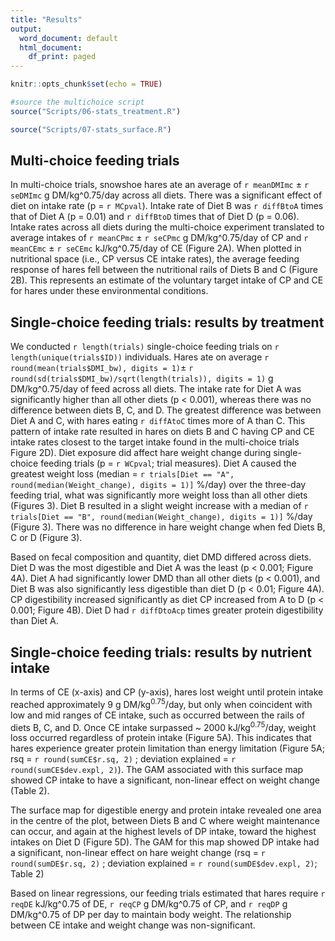 ```yaml
---
title: "Results"
output:
  word_document: default
  html_document:
    df_print: paged
---
```


```r
knitr::opts_chunk$set(echo = TRUE)
```

```r

#source the multichoice script
source("Scripts/06-stats_treatment.R")

source("Scripts/07-stats_surface.R")
```

## Multi-choice feeding trials

In multi-choice trials, snowshoe hares ate an average of `r meanDMImc` ± `r seDMImc` g DM/kg\^0.75/day across all diets. There was a significant effect of diet on intake rate (p = `r MCpval`). Intake rate of Diet B was `r diffBtoA` times that of Diet A (p = 0.01) and `r diffBtoD` times that of Diet D (p = 0.06). Intake rates across all diets during the multi-choice experiment translated to average intakes of `r meanCPmc` ± `r seCPmc` g DM/kg\^0.75/day of CP and `r meanCEmc` ± `r seCEmc` kJ/kg\^0.75/day of CE (Figure 2A). When plotted in nutritional space (i.e., CP versus CE intake rates), the average feeding response of hares fell between the nutritional rails of Diets B and C (Figure 2B). This represents an estimate of the voluntary target intake of CP and CE for hares under these environmental conditions.

## Single-choice feeding trials: results by treatment

We conducted `r length(trials)` single-choice feeding trials on `r length(unique(trials$ID))` individuals. Hares ate on average `r round(mean(trials$DMI_bw), digits = 1)`± `r round(sd(trials$DMI_bw)/sqrt(length(trials)), digits = 1)` g DM/kg\^0.75/day of feed across all diets. The intake rate for Diet A was significantly higher than all other diets (p \< 0.001), whereas there was no difference between diets B, C, and D. The greatest difference was between Diet A and C, with hares eating `r diffAtoC` times more of A than C. This pattern of intake rate resulted in hares on diets B and C having CP and CE intake rates closest to the target intake found in the multi-choice trials Figure 2D). Diet exposure did affect hare weight change during single-choice feeding trials (p = `r WCpval`; trial measures). Diet A caused the greatest weight loss (median = `r trials[Diet == "A", round(median(Weight_change), digits = 1)]` %/day) over the three-day feeding trial, what was significantly more weight loss than all other diets (Figures 3). Diet B resulted in a slight weight increase with a median of `r trials[Diet == "B", round(median(Weight_change), digits = 1)]` %/day (Figure 3). There was no difference in hare weight change when fed Diets B, C or D (Figure 3).

Based on fecal composition and quantity, diet DMD differed across diets. Diet D was the most digestible and Diet A was the least (p \< 0.001; Figure 4A). Diet A had significantly lower DMD than all other diets (p \< 0.001), and Diet B was also significantly less digestible than diet D (p \< 0.01; Figure 4A). CP digestibility increased significantly as diet CP increased from A to D (p \< 0.001; Figure 4B). Diet D had `r diffDtoAcp` times greater protein digestibility than Diet A.

## Single-choice feeding trials: results by nutrient intake

In terms of CE (x-axis) and CP (y-axis), hares lost weight until protein intake reached approximately 9 g DM/kg^0.75^/day, but only when coincident with low and mid ranges of CE intake, such as occurred between the rails of diets B, C, and D. Once CE intake surpassed \~ 2000 kJ/kg^0.75^/day, weight loss occurred regardless of protein intake (Figure 5A). This indicates that hares experience greater protein limitation than energy limitation (Figure 5A; rsq = `r round(sumCE$r.sq, 2)` ; deviation explained = `r round(sumCE$dev.expl, 2)`). The GAM associated with this surface map showed CP intake to have a significant, non-linear effect on weight change (Table 2).

The surface map for digestible energy and protein intake revealed one area in the centre of the plot, between Diets B and C where weight maintenance can occur, and again at the highest levels of DP intake, toward the highest intakes on Diet D (Figure 5D). The GAM for this map showed DP intake had a significant, non-linear effect on hare weight change (rsq = `r round(sumDE$r.sq, 2)` ; deviation explained = `r round(sumDE$dev.expl, 2)`; Table 2)

Based on linear regressions, our feeding trials estimated that hares require `r reqDE` kJ/kg^0.75 of DE, `r reqCP` g DM/kg^0.75 of CP, and `r reqDP` g DM/kg^0.75 of DP per day to maintain body weight. The relationship between CE intake and weight change was non-significant.
